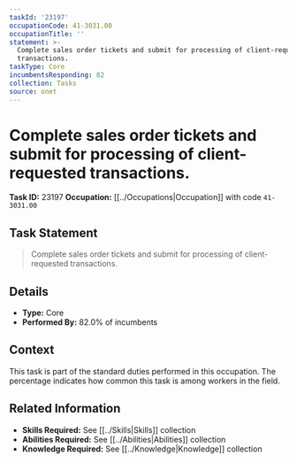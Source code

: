 ```yaml
---
taskId: '23197'
occupationCode: 41-3031.00
occupationTitle: ''
statement: >-
  Complete sales order tickets and submit for processing of client-requested
  transactions.
taskType: Core
incumbentsResponding: 82
collection: Tasks
source: onet
---
```

# Complete sales order tickets and submit for processing of client-requested transactions.

**Task ID:** 23197
**Occupation:** [[../Occupations|Occupation]] with code `41-3031.00`

## Task Statement

> Complete sales order tickets and submit for processing of client-requested transactions.

## Details

- **Type:** Core
- **Performed By:** 82.0% of incumbents

## Context

This task is part of the standard duties performed in this occupation. The percentage indicates how common this task is among workers in the field.

## Related Information

- **Skills Required:** See [[../Skills|Skills]] collection
- **Abilities Required:** See [[../Abilities|Abilities]] collection
- **Knowledge Required:** See [[../Knowledge|Knowledge]] collection
